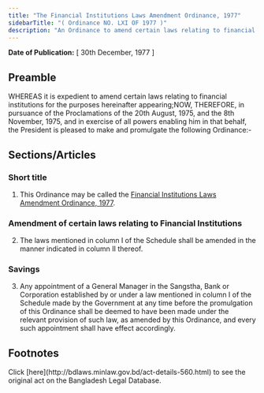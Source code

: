 ```yaml
---
title: "The Financial Institutions Laws Amendment Ordinance, 1977"
sidebarTitle: "( Ordinance NO. LXI OF 1977 )"
description: "An Ordinance to amend certain laws relating to financial institutions."
---
```


**Date of Publication:** [ 30th December, 1977 ]

## Preamble

WHEREAS it is expedient to amend certain laws relating to financial institutions for the purposes hereinafter appearing;NOW, THEREFORE, in pursuance of the Proclamations of the 20th August, 1975, and the 8th November, 1975, and in exercise of all powers enabling him in that behalf, the President is pleased to make and promulgate the following Ordinance:-

## Sections/Articles

### Short title

1. This Ordinance may be called the [Financial Institutions Laws Amendment Ordinance, 1977](/act-560.html "Financial Institutions Laws Amendment Ordinance, 1977").

### Amendment of certain laws relating to Financial Institutions

2. The laws mentioned in column I of the Schedule shall be amended in the manner indicated in column II thereof.

### Savings

3. Any appointment of a General Manager in the Sangstha, Bank or Corporation established by or under a law mentioned in column I of the Schedule made by the Government at any time before the promulgation of this Ordinance shall be deemed to have been made under the relevant provision of such law, as amended by this Ordinance, and every such appointment shall have effect accordingly.

## Footnotes

<Note>
  Click [here](http://bdlaws.minlaw.gov.bd/act-details-560.html) to see the original act on the Bangladesh Legal Database.
</Note>
